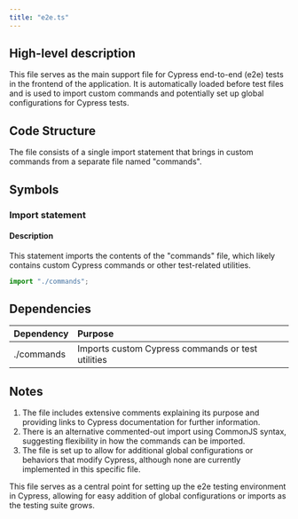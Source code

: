 ```yaml
---
title: "e2e.ts"
---
```


## High-level description
This file serves as the main support file for Cypress end-to-end (e2e) tests in the frontend of the application. It is automatically loaded before test files and is used to import custom commands and potentially set up global configurations for Cypress tests.

## Code Structure
The file consists of a single import statement that brings in custom commands from a separate file named "commands".

## Symbols

### Import statement
#### Description
This statement imports the contents of the "commands" file, which likely contains custom Cypress commands or other test-related utilities.

```typescript
import "./commands";
```

## Dependencies
| Dependency | Purpose |
|:-----------|:--------|
| ./commands | Imports custom Cypress commands or test utilities |

## Notes
1. The file includes extensive comments explaining its purpose and providing links to Cypress documentation for further information.
2. There is an alternative commented-out import using CommonJS syntax, suggesting flexibility in how the commands can be imported.
3. The file is set up to allow for additional global configurations or behaviors that modify Cypress, although none are currently implemented in this specific file.

This file serves as a central point for setting up the e2e testing environment in Cypress, allowing for easy addition of global configurations or imports as the testing suite grows.